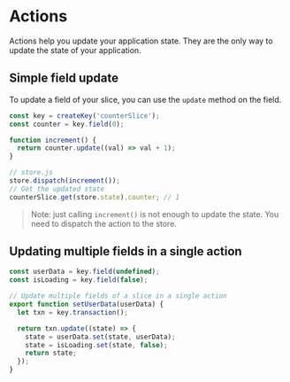 # Actions

Actions help you update your application state. They are the only way to update the state of your application.

## Simple field update

To update a field of your slice, you can use the `update` method on the field.

```ts
const key = createKey('counterSlice');
const counter = key.field(0);

function increment() {
  return counter.update((val) => val + 1);
}

// store.js
store.dispatch(increment());
// Get the updated state
counterSlice.get(store.state).counter; // 1
```

> Note: just calling `increment()` is not enough to update the state. You need to dispatch the action to the store.

## Updating multiple fields in a single action

```ts
const userData = key.field(undefined);
const isLoading = key.field(false);

// Update multiple fields of a slice in a single action
export function setUserData(userData) {
  let txn = key.transaction();

  return txn.update((state) => {
    state = userData.set(state, userData);
    state = isLoading.set(state, false);
    return state;
  });
}
```